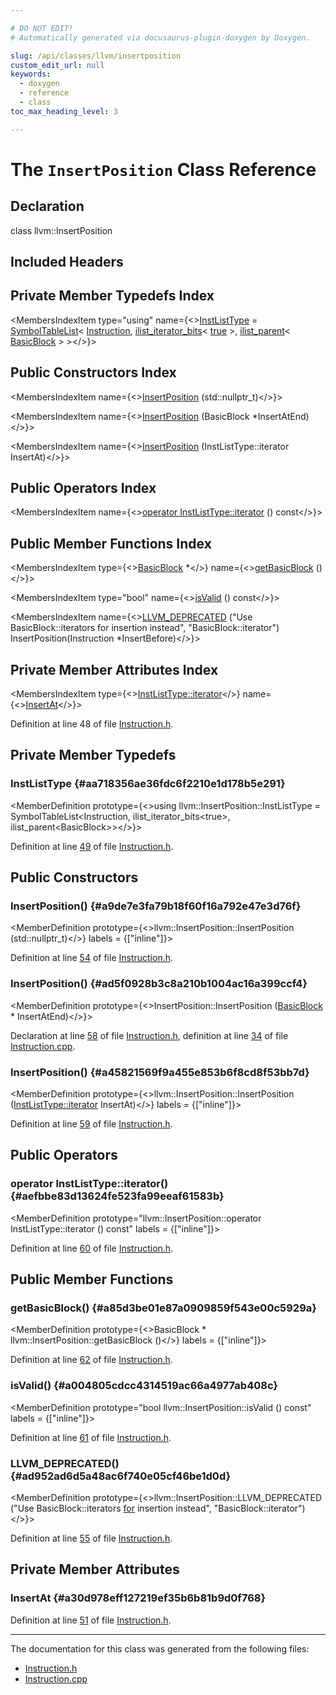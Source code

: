 ```yaml
---

# DO NOT EDIT!
# Automatically generated via docusaurus-plugin-doxygen by Doxygen.

slug: /api/classes/llvm/insertposition
custom_edit_url: null
keywords:
  - doxygen
  - reference
  - class
toc_max_heading_level: 3

---
```





# The `InsertPosition` Class Reference

<DoxygenPage pluginConfig={pluginConfig}>



## Declaration

<CodeBlock>class llvm::InsertPosition</CodeBlock>

## Included Headers

<IncludesList>
<IncludesListItem
  filePath="llvm/IR/Instruction.h"
  permalink="/docs/api/files/include/include/llvm/include/llvm/ir/instruction-h"
  isLocal="true" />
</IncludesList>

## Private Member Typedefs Index

<MembersIndex>

<MembersIndexItem
  type="using"
  name={<><a href="#aa718356ae36fdc6f2210e1d178b5e291">InstListType</a> = <a href="/docs/api/classes/llvm/symboltablelist">SymbolTableList</a>&lt; <a href="/docs/api/classes/llvm/instruction">Instruction</a>, <a href="/docs/api/structs/llvm/ilist-iterator-bits">ilist&#95;iterator&#95;bits</a>&lt; <a href="/docs/api/files/lib/lib/analysis/basicaliasanalysis-cpp/#af6d5cafbdfc5313e65d990120021a3ec">true</a> &gt;, <a href="/docs/api/structs/llvm/ilist-parent">ilist&#95;parent</a>&lt; <a href="/docs/api/classes/llvm/basicblock">BasicBlock</a> &gt; &gt;</>}>
</MembersIndexItem>

</MembersIndex>

## Public Constructors Index

<MembersIndex>

<MembersIndexItem
  name={<><a href="#a9de7e3fa79b18f60f16a792e47e3d76f">InsertPosition</a> (std::nullptr&#95;t)</>}>
</MembersIndexItem>

<MembersIndexItem
  name={<><a href="#ad5f0928b3c8a210b1004ac16a399ccf4">InsertPosition</a> (BasicBlock &#42;InsertAtEnd)</>}>
</MembersIndexItem>

<MembersIndexItem
  name={<><a href="#a45821569f9a455e853b6f8cd8f53bb7d">InsertPosition</a> (InstListType::iterator InsertAt)</>}>
</MembersIndexItem>

</MembersIndex>

## Public Operators Index

<MembersIndex>

<MembersIndexItem
  name={<><a href="#aefbbe83d13624fe523fa99eeaf61583b">operator InstListType::iterator</a> () const</>}>
</MembersIndexItem>

</MembersIndex>

## Public Member Functions Index

<MembersIndex>

<MembersIndexItem
  type={<><a href="/docs/api/classes/llvm/basicblock">BasicBlock</a> &#42;</>}
  name={<><a href="#a85d3be01e87a0909859f543e00c5929a">getBasicBlock</a> ()</>}>
</MembersIndexItem>

<MembersIndexItem
  type="bool"
  name={<><a href="#a004805cdcc4314519ac66a4977ab408c">isValid</a> () const</>}>
</MembersIndexItem>

<MembersIndexItem
  name={<><a href="#ad952ad6d5a48ac6f740e05cf46be1d0d">LLVM&#95;DEPRECATED</a> (&quot;Use BasicBlock::iterators for insertion instead&quot;, &quot;BasicBlock::iterator&quot;) InsertPosition(Instruction &#42;InsertBefore)</>}>
</MembersIndexItem>

</MembersIndex>

## Private Member Attributes Index

<MembersIndex>

<MembersIndexItem
  type={<><a href="/docs/api/classes/llvm/iplist-impl/#a4563732eae31ee14694e7ce17a5a6749">InstListType::iterator</a></>}
  name={<><a href="#a30d978eff127219ef35b6b81b9d0f768">InsertAt</a></>}>
</MembersIndexItem>

</MembersIndex>


Definition at line 48 of file <a href="/docs/api/files/include/include/llvm/include/llvm/ir/instruction-h">Instruction.h</a>.

<SectionDefinition>

## Private Member Typedefs

### InstListType {#aa718356ae36fdc6f2210e1d178b5e291}

<MemberDefinition
  prototype={<>using llvm::InsertPosition::InstListType =  SymbolTableList&lt;Instruction, ilist&#95;iterator&#95;bits&lt;true&gt;,
                                       ilist&#95;parent&lt;BasicBlock&gt;&gt;</>}>

Definition at line <a href="/docs/api/files/include/include/llvm/include/llvm/ir/instruction-h/#l00049">49</a> of file <a href="/docs/api/files/include/include/llvm/include/llvm/ir/instruction-h">Instruction.h</a>.
</MemberDefinition>

</SectionDefinition>

<SectionDefinition>

## Public Constructors

### InsertPosition() {#a9de7e3fa79b18f60f16a792e47e3d76f}

<MemberDefinition
  prototype={<>llvm::InsertPosition::InsertPosition (std::nullptr&#95;t)</>}
  labels = {["inline"]}>

Definition at line <a href="/docs/api/files/include/include/llvm/include/llvm/ir/instruction-h/#l00054">54</a> of file <a href="/docs/api/files/include/include/llvm/include/llvm/ir/instruction-h">Instruction.h</a>.
</MemberDefinition>

### InsertPosition() {#ad5f0928b3c8a210b1004ac16a399ccf4}

<MemberDefinition
  prototype={<>InsertPosition::InsertPosition (<a href="/docs/api/classes/llvm/basicblock">BasicBlock</a> &#42; InsertAtEnd)</>}>

Declaration at line <a href="/docs/api/files/include/include/llvm/include/llvm/ir/instruction-h/#l00058">58</a> of file <a href="/docs/api/files/include/include/llvm/include/llvm/ir/instruction-h">Instruction.h</a>, definition at line <a href="/docs/api/files/lib/lib/sandboxir/instruction-cpp/#l00034">34</a> of file <a href="/docs/api/files/lib/lib/sandboxir/instruction-cpp">Instruction.cpp</a>.
</MemberDefinition>

### InsertPosition() {#a45821569f9a455e853b6f8cd8f53bb7d}

<MemberDefinition
  prototype={<>llvm::InsertPosition::InsertPosition (<a href="/docs/api/classes/llvm/iplist-impl/#a4563732eae31ee14694e7ce17a5a6749">InstListType::iterator</a> InsertAt)</>}
  labels = {["inline"]}>

Definition at line <a href="/docs/api/files/include/include/llvm/include/llvm/ir/instruction-h/#l00059">59</a> of file <a href="/docs/api/files/include/include/llvm/include/llvm/ir/instruction-h">Instruction.h</a>.
</MemberDefinition>

</SectionDefinition>

<SectionDefinition>

## Public Operators

### operator InstListType::iterator() {#aefbbe83d13624fe523fa99eeaf61583b}

<MemberDefinition
  prototype="llvm::InsertPosition::operator InstListType::iterator () const"
  labels = {["inline"]}>

Definition at line <a href="/docs/api/files/include/include/llvm/include/llvm/ir/instruction-h/#l00060">60</a> of file <a href="/docs/api/files/include/include/llvm/include/llvm/ir/instruction-h">Instruction.h</a>.
</MemberDefinition>

</SectionDefinition>

<SectionDefinition>

## Public Member Functions

### getBasicBlock() {#a85d3be01e87a0909859f543e00c5929a}

<MemberDefinition
  prototype={<>BasicBlock &#42; llvm::InsertPosition::getBasicBlock ()</>}
  labels = {["inline"]}>

Definition at line <a href="/docs/api/files/include/include/llvm/include/llvm/ir/instruction-h/#l00062">62</a> of file <a href="/docs/api/files/include/include/llvm/include/llvm/ir/instruction-h">Instruction.h</a>.
</MemberDefinition>

### isValid() {#a004805cdcc4314519ac66a4977ab408c}

<MemberDefinition
  prototype="bool llvm::InsertPosition::isValid () const"
  labels = {["inline"]}>

Definition at line <a href="/docs/api/files/include/include/llvm/include/llvm/ir/instruction-h/#l00061">61</a> of file <a href="/docs/api/files/include/include/llvm/include/llvm/ir/instruction-h">Instruction.h</a>.
</MemberDefinition>

### LLVM&#95;DEPRECATED() {#ad952ad6d5a48ac6f740e05cf46be1d0d}

<MemberDefinition
  prototype={<>llvm::InsertPosition::LLVM&#95;DEPRECATED (&quot;Use BasicBlock::iterators <a href="/docs/api/files/lib/lib/target/lib/target/aarch64/aarch64expandpseudoinsts-cpp/#a4cfc8b177e8521a4b496ae2edff6244f">for</a> insertion instead&quot;, &quot;BasicBlock::iterator&quot;)</>}>

Definition at line <a href="/docs/api/files/include/include/llvm/include/llvm/ir/instruction-h/#l00055">55</a> of file <a href="/docs/api/files/include/include/llvm/include/llvm/ir/instruction-h">Instruction.h</a>.
</MemberDefinition>

</SectionDefinition>

<SectionDefinition>

## Private Member Attributes

### InsertAt {#a30d978eff127219ef35b6b81b9d0f768}

<MemberDefinition
  prototype="InstListType::iterator llvm::InsertPosition::InsertAt">

Definition at line <a href="/docs/api/files/include/include/llvm/include/llvm/ir/instruction-h/#l00051">51</a> of file <a href="/docs/api/files/include/include/llvm/include/llvm/ir/instruction-h">Instruction.h</a>.
</MemberDefinition>

</SectionDefinition>

<hr/>

The documentation for this class was generated from the following files:

<ul>
<li><a href="/docs/api/files/include/include/llvm/include/llvm/ir/instruction-h">Instruction.h</a></li>
<li><a href="/docs/api/files/lib/lib/sandboxir/instruction-cpp">Instruction.cpp</a></li>
</ul>

</DoxygenPage>
